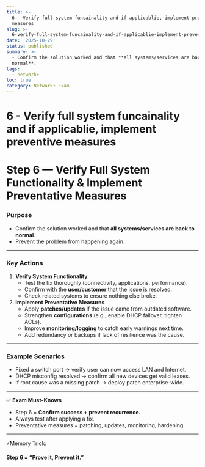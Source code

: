 ```yaml
---
title: >-
  6 - Verify full system funcainality and if applicablie, implement preventive
  measures
slug: >-
  6-verify-full-system-funcainality-and-if-applicablie-implement-preventive-measur
date: '2025-10-29'
status: published
summary: >-
  - Confirm the solution worked and that **all systems/services are back to
  normal**.
tags:
  - network+
toc: true
category: Network+ Exam
---
```


# 6 - Verify full system funcainality and if applicablie, implement preventive measures

# Step 6 — Verify Full System Functionality & Implement Preventative Measures

### Purpose

- Confirm the solution worked and that **all systems/services are back to normal**.
- Prevent the problem from happening again.

---

### Key Actions

1. **Verify System Functionality**
    - Test the fix thoroughly (connectivity, applications, performance).
    - Confirm with the **user/customer** that the issue is resolved.
    - Check related systems to ensure nothing else broke.
2. **Implement Preventative Measures**
    - Apply **patches/updates** if the issue came from outdated software.
    - Strengthen **configurations** (e.g., enable DHCP failover, tighten ACLs).
    - Improve **monitoring/logging** to catch early warnings next time.
    - Add redundancy or backups if lack of resilience was the cause.

---

### Example Scenarios

- Fixed a switch port → verify user can now access LAN and Internet.
- DHCP misconfig resolved → confirm all new devices get valid leases.
- If root cause was a missing patch → deploy patch enterprise-wide.

---

✅ **Exam Must-Knows**

- Step 6 = **Confirm success + prevent recurrence.**
- Always test after applying a fix.
- Preventative measures = patching, updates, monitoring, hardening.

---

⚡Memory Trick:

**Step 6 = “Prove it, Prevent it.”**
